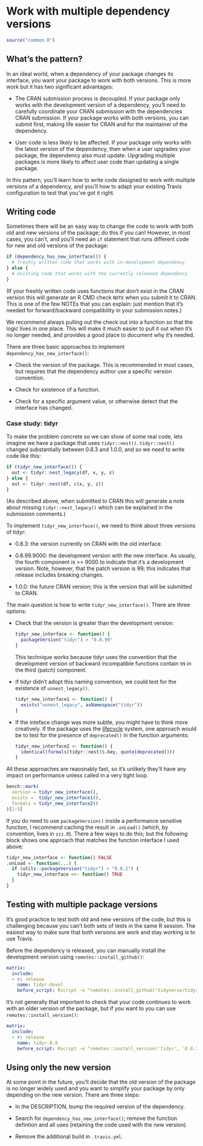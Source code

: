 # Work with multiple dependency versions {#changes-multivers}

```r
source("common.R")
```

## What's the pattern?

In an ideal world, when a dependency of your package changes its interface, you want your package to work with both versions. This is more work but it has two significant advantages:

* The CRAN submission process is decoupled. If your package only works with the
  development version of a dependency, you'll need to carefully coordinate your
  CRAN submission with the dependencies CRAN submission. If your package works
  with both versions, you can submit first, making life easier for CRAN and for
  the maintainer of the dependency.
  
* User code is less likely to be affected. If your package only works with the
  latest version of the dependency, then when a user upgrades your package, the
  dependency also must update. Upgrading multiple packages is more likely to
  affect user code than updating a single package.

In this pattern, you'll learn how to write code designed to work with multiple versions of a dependency, and you'll how to adapt your existing Travis configuration to test that you've got it right.

## Writing code

Sometimes there will be an easy way to change the code to work with both old and new versions of the package; do this if you can! However, in most cases, you can't, and you'll need an `if` statement that runs different code for new and old versions of the package:

```r
if (dependency_has_new_interface()) {
  # freshly written code that works with in-development dependency
} else {
  # existing code that works with the currently released dependency
}
```

(If your freshly written code uses functions that don't exist in the CRAN version this will generate an R CMD check `NOTE` when you submit it to CRAN. This is one of the few NOTEs that you can explain: just mention that it's needed for forward/backward compatibility in your submission notes.)

We recommend always pulling out the check out into a function so that the logic lives in one place. This will make it much easier to pull it out when it's no longer needed, and provides a good place to document why it's needed. 

There are three basic approaches to implement `dependency_has_new_interface()`:

* Check the version of the package. This is recommended in most cases, 
  but requires that the dependency author use a specific version convention.
  
* Check for existence of a function.

* Check for a specific argument value, or otherwise detect that the interface
  has changed.

### Case study: tidyr

To make the problem concrete so we can show of some real code, lets imagine we have a package that uses `tidyr::nest()`. `tidyr::nest()` changed substantially between 0.8.3 and 1.0.0, and so we need to write code like this:

```r
if (tidyr_new_interface()) {
  out <- tidyr::nest_legacy(df, x, y, z)
} else {
  out <- tidyr::nest(df, c(x, y, z))
}
```

(As described above, when submitted to CRAN this will generate a note about missing `tidyr::nest_legacy()` which can be explained in the submission comments.)

To implement `tidyr_new_interface()`, we need to think about three versions of tidyr:

* 0.8.3: the version currently on CRAN with the old interface.

* 0.8.99.9000: the development version with the new interface. As usualy, 
  the fourth component is >= 9000 to indicate that it's a development 
  version. Note, however, that the patch version is 99; this indicates that 
  release includes breaking changes.
  
* 1.0.0: the future CRAN version; this is the version that will be submitted 
  to CRAN.

The main question is how to write `tidyr_new_interface()`. There are three options:

*   Check that the version is greater than the development version:

    ```r
    tidyr_new_interface <- function() {
      packageVersion("tidyr") > "0.8.99"
    }
    ```
    
    This technique works because tidyr uses the convention that the 
    development version of backward incompatible functions contain `99`
    in the third (patch) component.

*   If tidyr didn't adopt this naming convention, we could test for the 
    existence of `unnest_legacy()`. 
  
    ```r
    tidyr_new_interface1 <- function() {
      exists("unnest_legacy", asNamespace("tidyr"))
    }
    ```
  
*   If the inteface change was more subtle, you might have to think more 
    creatively. If the package uses the [lifecycle](http://lifecycle.r-lib.org/)
    system, one approach would be to test for the presence of `deprecated()`
    in the function arguments:
    
    ```r
    tidyr_new_interface2 <- function() {
      identical(formals(tidyr::nest)$.key, quote(deprecated()))
    }
    ```

All these approaches are reaosnably fast, so it's unlikely they'll have any impact on performance unless called in a very tight loop. 

```r
bench::mark(
  version = tidyr_new_interface(),
  exists =  tidyr_new_interface1(),
  formals = tidyr_new_interface2() 
)[1:5]
```

If you do need to use `packageVersion()` inside a performance sensitive function, I recommend caching the result in `.onLoad()` (which, by convention, lives in `zzz.R`). There a few ways to do this; but the following block shows one approach that matches the function interface I used above:

```r
tidyr_new_interface <- function() FALSE
.onLoad <- function(...) {
  if (utils::packageVersion("tidyr") > "0.8.2") {
    tidyr_new_interface <<- function() TRUE
  }
}
```

## Testing with multiple package versions

It's good practice to test both old and new versions of the code, but this is challenging because you can't both sets of tests in the same R session. The easiest way to make sure that both versions are work and stay working is to use Travis. 

Before the dependency is released, you can manually install the development version using `remotes::install_github()`:

```yaml
matrix:
  include:
  - r: release
    name: tidyr-devel
    before_script: Rscript -e "remotes::install_github('tidyverse/tidyr')"
```

It's not generally that important to check that your code continues to work with an older version of the package, but if you want to you can use `remotes::install_version()`:

```yaml
matrix:
  include:
  - r: release
    name: tidyr-0.8
    before_script: Rscript -e "remotes::install_version('tidyr', '0.8.3')"
```

## Using only the new version

At some point in the future, you'll decide that the old version of the package is no longer widely used and you want to simplify your package by only depending on the new version. There are three steps:

* In the DESCRIPTION, bump the required version of the dependency.

* Search for `dependency_has_new_interface()`; remove the function defintion
  and all uses (retaining the code used with the new version).

* Remove the additional build in `.travis.yml`.
